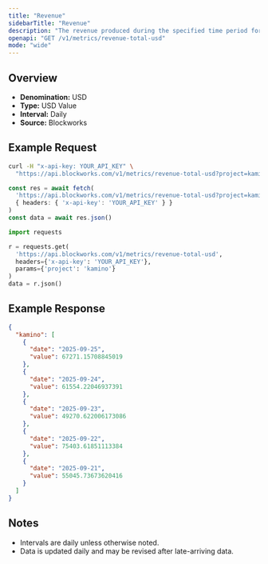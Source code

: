 ```yaml
---
title: "Revenue"
sidebarTitle: "Revenue"
description: "The revenue produced during the specified time period for given project."
openapi: "GET /v1/metrics/revenue-total-usd"
mode: "wide"
---
```


## Overview

- **Denomination:** USD
- **Type:** USD Value
- **Interval:** Daily
- **Source:** Blockworks

## Example Request

<CodeGroup>

```bash cURL
curl -H "x-api-key: YOUR_API_KEY" \
  "https://api.blockworks.com/v1/metrics/revenue-total-usd?project=kamino"
```

```typescript TypeScript
const res = await fetch(
  'https://api.blockworks.com/v1/metrics/revenue-total-usd?project=kamino',
  { headers: { 'x-api-key': 'YOUR_API_KEY' } }
)
const data = await res.json()
```

```python Python
import requests

r = requests.get(
  'https://api.blockworks.com/v1/metrics/revenue-total-usd',
  headers={'x-api-key': 'YOUR_API_KEY'},
  params={'project': 'kamino'}
)
data = r.json()
```

</CodeGroup>

## Example Response

```json
{
  "kamino": [
    {
      "date": "2025-09-25",
      "value": 67271.15708845019
    },
    {
      "date": "2025-09-24",
      "value": 61554.22046937391
    },
    {
      "date": "2025-09-23",
      "value": 49270.622006173086
    },
    {
      "date": "2025-09-22",
      "value": 75403.61851113384
    },
    {
      "date": "2025-09-21",
      "value": 55045.73673620416
    }
  ]
}
```

## Notes
- Intervals are daily unless otherwise noted.
- Data is updated daily and may be revised after late-arriving data.